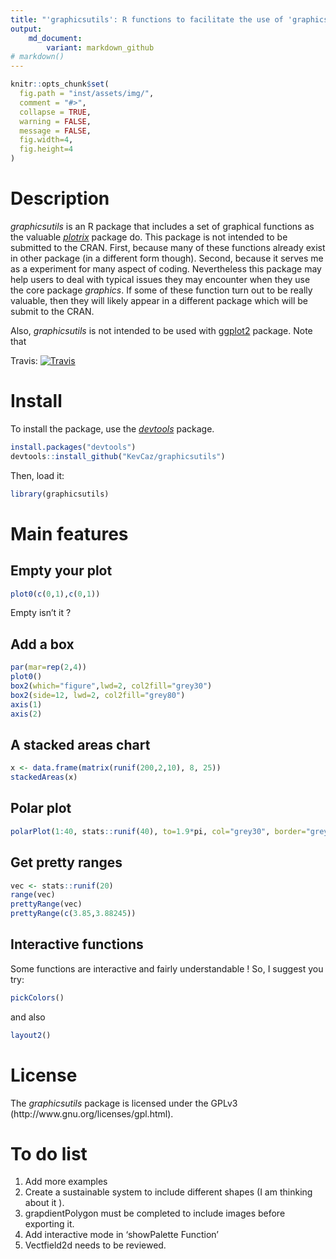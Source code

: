 ```yaml
---
title: "'graphicsutils': R functions to facilitate the use of 'graphics'"
output:
    md_document:
        variant: markdown_github
# markdown()
---
```



```r
knitr::opts_chunk$set(
  fig.path = "inst/assets/img/",
  comment = "#>",
  collapse = TRUE,
  warning = FALSE,
  message = FALSE,
  fig.width=4,
  fig.height=4
)
```


# Description

*graphicsutils* is an R package that includes a set of graphical functions as the valuable [*plotrix*](http://cran.r-project.org/web/packages/plotrix/index.html) package do.
This package is not intended to be submitted to the CRAN.
First, because many of these functions already exist in other package (in a different form though).
Second, because it serves me as a experiment for many aspect of coding.
Nevertheless this package may help users to deal with typical issues they may encounter when they use the core package *graphics*.
If some of these function turn out to be really valuable, then they will likely appear in a different package which will be submit to the CRAN.

Also, *graphicsutils* is not intended to be used with [ggplot2](http://cran.r-project.org/web/packages/ggplot2/index.html) package. Note that

Travis: [![Travis](https://travis-ci.org/KevCaz/graphicsutils.svg?branch=master)](https://travis-ci.org/KevCaz/graphicsutils)



# Install

To install the package, use the [*devtools*](http://cran.r-project.org/web/packages/devtools/index.html) package.

```r
install.packages("devtools")
devtools::install_github("KevCaz/graphicsutils")
```

Then, load it:

```r
library(graphicsutils)
```


# Main features

## Empty your plot

```r
plot0(c(0,1),c(0,1))
```
Empty isn't it ?

## Add a box

```r
par(mar=rep(2,4))
plot0()
box2(which="figure",lwd=2, col2fill="grey30")
box2(side=12, lwd=2, col2fill="grey80")
axis(1)
axis(2)
```

## A stacked areas chart

```r
x <- data.frame(matrix(runif(200,2,10), 8, 25))
stackedAreas(x)
```

## Polar plot

```r
polarPlot(1:40, stats::runif(40), to=1.9*pi, col="grey30", border="grey80")
```

## Get pretty ranges

```r
vec <- stats::runif(20)
range(vec)
prettyRange(vec)
prettyRange(c(3.85,3.88245))
```

## Interactive functions

Some functions are interactive and fairly understandable !
So, I suggest you try:

```r
pickColors()
```
and also

```r
layout2()
```





# License
The *graphicsutils* package is licensed under the GPLv3 (http://www.gnu.org/licenses/gpl.html).



# To do list

1. Add more examples
2. Create a sustainable system to include different shapes (I am thinking about it ).
2. grapdientPolygon must be completed to include images before exporting it.
2. Add interactive mode in 'showPalette Function'
2. Vectfield2d needs to be reviewed.
